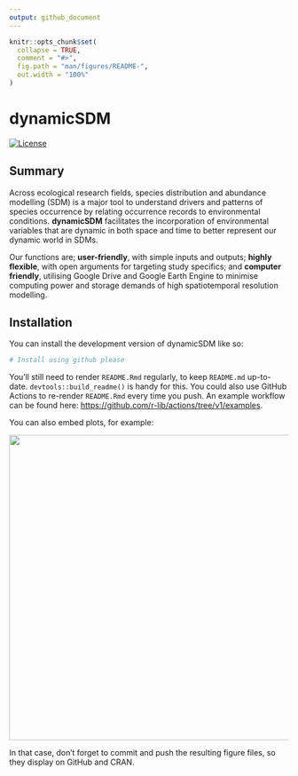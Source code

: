 ```yaml
---
output: github_document
---
```


<!-- README.md is generated from README.Rmd. Please edit that file -->

```r
knitr::opts_chunk$set(
  collapse = TRUE,
  comment = "#>",
  fig.path = "man/figures/README-",
  out.width = "100%"
)
```

# dynamicSDM

<!-- badges: start -->
[![License](https://img.shields.io/badge/license-GPL%20%28%3E=%203%29-lightgrey.svg?style=flat)](http://www.gnu.org/licenses/gpl-3.0.html)

<!-- badges: end -->
## Summary 

Across ecological research fields, species distribution and abundance modelling (SDM) is a major tool to understand drivers and patterns of species occurrence by relating occurrence records to environmental conditions. **dynamicSDM** facilitates the incorporation of environmental variables that are dynamic in both space and time to better represent our dynamic world in SDMs. 

Our functions are; **user-friendly**, with simple inputs and outputs; **highly flexible**, with open arguments for targeting study specifics; and **computer friendly**, utilising Google Drive and Google Earth Engine to minimise computing power and storage demands of high spatiotemporal resolution modelling. 


## Installation

You can install the development version of dynamicSDM like so:

``` r
# Install using github please
```

You'll still need to render `README.Rmd` regularly, to keep `README.md` up-to-date. `devtools::build_readme()` is handy for this. You could also use GitHub Actions to re-render `README.Rmd` every time you push. An example workflow can be found here: <https://github.com/r-lib/actions/tree/v1/examples>.

You can also embed plots, for example:


<a href='https://RachelDobson.github.io/flexsdm'><img src="https://raw.githubusercontent.com/RachelDobson/dynamicSDM/main/man/figures/Picture1.png" align="centre" height="550"/></a>


In that case, don't forget to commit and push the resulting figure files, so they display on GitHub and CRAN.
